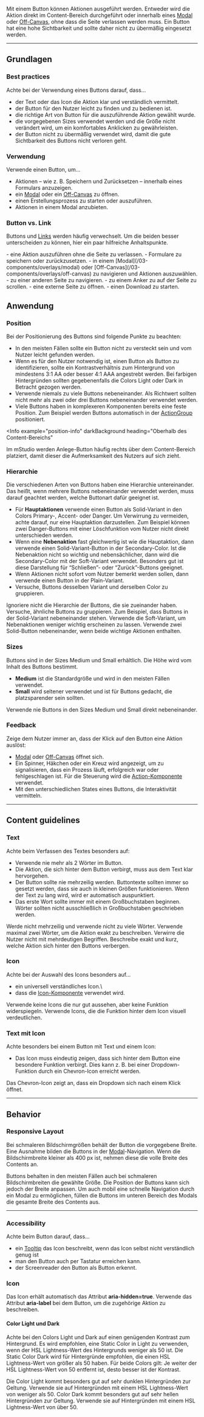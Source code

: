Mit einem Button können Aktionen ausgeführt werden. Entweder wird die Aktion
direkt im Content-Bereich durchgeführt oder innerhalb eines
[Modal](/03-components/overlays/modal) oder
[Off-Canvas](/03-components/overlays/off-canvas), ohne dass die Seite verlassen
werden muss. Ein Button hat eine hohe Sichtbarkeit und sollte daher nicht zu
übermäßig eingesetzt werden.

---

## Grundlagen

### Best practices

Achte bei der Verwendung eines Buttons darauf, dass...

- der Text oder das Icon die Aktion klar und verständlich vermittelt.
- der Button für den Nutzer leicht zu finden und zu bedienen ist.
- die richtige Art von Button für die auszuführende Aktion gewählt wurde.
- die vorgegebenen Sizes verwendet werden und die Größe nicht verändert wird, um
  ein komfortables Anklicken zu gewährleisten.
- der Button nicht zu übermäßig verwendet wird, damit die gute Sichtbarkeit des
  Buttons nicht verloren geht.

### Verwendung

Verwende einen Button, um...

- Aktionen – wie z. B. Speichern und Zurücksetzen – innerhalb eines Formulars
  anzuzeigen.
- ein [Modal](/03-components/overlays/modal) oder ein
  [Off-Canvas](/03-components/overlays/off-canvas) zu öffnen.
- einen Erstellungsprozess zu starten oder auszuführen.
- Aktionen in einem Modal anzubieten.

### Button vs. Link

Buttons und [Links](/03-components/navigation/link) werden häufig verwechselt.
Um die beiden besser unterscheiden zu können, hier ein paar hilfreiche
Anhaltspunkte.

<DoAndDont>
<Info heading="Verwende Buttons, um z. B. ...">
- eine Aktion auszuführen ohne die Seite zu verlassen.
- Formulare zu speichern oder zurückzusetzen.
- in einem [Modal](/03-components/overlays/modal) oder [Off-Canvas](/03-components/overlays/off-canvas) zu navigieren und Aktionen auszuwählen.

</Info>

<Info heading="Verwende Links, um z. B. ...">
- zu einer anderen Seite zu navigieren.
- zu einem Anker zu auf der Seite zu scrollen.
- eine externe Seite zu öffnen.
- einen Download zu starten.

</Info>
</DoAndDont>

## Anwendung

### Position

Bei der Positionierung des Buttons sind folgende Punkte zu beachten:

- In den meisten Fällen sollte ein Button nicht zu versteckt sein und vom Nutzer
  leicht gefunden werden.
- Wenn es für den Nutzer notwendig ist, einen Button als Button zu
  identifizieren, sollte ein Kontrastverhältnis zum Hintergrund von mindestens
  3:1 AA oder besser 4:1 AAA angestrebt werden. Bei farbigen Hintergründen
  sollten gegebenenfalls die Colors Light oder Dark in Betracht gezogen werden.
- Verwende niemals zu viele Buttons nebeneinander. Als Richtwert sollten nicht
  mehr als zwei oder drei Buttons nebeneinander verwendet werden.
- Viele Buttons haben in komplexeren Komponenten bereits eine feste Position.
  Zum Beispiel werden Buttons automatisch in der
  [ActionGroup](/03-components/actions/action-group) positioniert.

<Info
  example="position-info"
  darkBackground
  heading="Oberhalb des Content-Bereichs"
>
  Im mStudio werden Anlege-Button häufig rechts über dem Content-Bereich
  platziert, damit dieser die Aufmerksamkeit des Nutzers auf sich zieht.
</Info>

### Hierarchie

Die verschiedenen Arten von Buttons haben eine Hierarchie untereinander. Das
heißt, wenn mehrere Buttons nebeneinander verwendet werden, muss darauf geachtet
werden, welche Buttonart dafür geeignet ist.

- Für **Hauptaktionen** verwende einen Button als Solid-Variant in den Colors
  Primary-, Accent- oder Danger. Um Verwirrung zu vermeiden, achte darauf, nur
  eine Hauptaktion darzustellen. Zum Beispiel können zwei Danger-Buttons mit
  einer Löschfunktion vom Nutzer nicht direkt unterschieden werden.
- Wenn eine **Nebenaktion** fast gleichwertig ist wie die Hauptaktion, dann
  verwende einen Solid-Variant-Button in der Secondary-Color. Ist die
  Nebenaktion nicht so wichtig und nebensächlicher, dann wird die
  Secondary-Color mit der Soft-Variant verwendet. Besonders gut ist diese
  Darstellung für “Schließen”- oder “Zurück”-Buttons geeignet.
- Wenn Aktionen nicht sofort vom Nutzer bemerkt werden sollen, dann verwende
  einen Button in der Plain-Variant.
- Versuche, Buttons desselben Variant und derselben Color zu gruppieren.

<DoAndDont>
  <Dont example="hierarchy-order-dont">
    Ignoriere nicht die Hierarchie der Buttons, die sie zueinander haben.
  </Dont>
  <Do example="hierarchy-order-do">
    Versuche, ähnliche Buttons zu gruppieren. Zum Beispiel, dass Buttons in der
    Solid-Variant nebeneinander stehen.
  </Do>
</DoAndDont>
<DoAndDont>
  <Do example="hierarchy-soft-do">
    Verwende die Soft-Variant, um Nebenaktionen weniger wichtig erscheinen zu
    lassen.
  </Do>
  <Do example="hierarchy-solid-do">
    Verwende zwei Solid-Button nebeneinander, wenn beide wichtige Aktionen
    enthalten.
  </Do>
</DoAndDont>

### Sizes

Buttons sind in der Sizes Medium und Small erhältlich. Die Höhe wird vom Inhalt
des Buttons bestimmt.

- **Medium** ist die Standardgröße und wird in den meisten Fällen verwendet.
- **Small** wird seltener verwendet und ist für Buttons gedacht, die
  platzsparender sein sollten.

<Dont example="sizes-dont">
  Verwende nie Buttons in den Sizes Medium und Small direkt nebeneinander.
</Dont>

### Feedback

Zeige dem Nutzer immer an, dass der Klick auf den Button eine Aktion auslöst:

- [Modal](/03-components/overlays/modal) oder
  [Off-Canvas](/03-components/overlays/off-canvas) öffnet sich.
- Ein Spinner, Häkchen oder ein Kreuz wird angezeigt, um zu signalisieren, dass
  ein Prozess läuft, erfolgreich war oder fehlgeschlagen ist. Für die Steuerung
  wird die [Action-Komponente](/03-components/actions/action) verwendet.
- Mit den unterschiedlichen States eines Buttons, die Interaktivität vermitteln.

---

## Content guidelines

### Text

Achte beim Verfassen des Textes besonders auf:

- Verwende nie mehr als 2 Wörter im Button.
- Die Aktion, die sich hinter dem Button verbirgt, muss aus dem Text klar
  hervorgehen.
- Der Button sollte nie mehrzeilig werden. Buttontexte sollten immer so gesetzt
  werden, dass sie auch in kleinen Größen funktionieren. Wenn der Text zu lang
  wird, wird er automatisch auspunktiert.
- Das erste Wort sollte immer mit einem Großbuchstaben beginnen. Wörter sollten
  nicht ausschließlich in Großbuchstaben geschrieben werden.

<DoAndDont>
  <Dont example="text-length-dont">
    Werde nicht mehrzeilig und verwende nicht zu viele Wörter.
  </Dont>
  <Do example="text-length-do">
    Verwende maximal zwei Wörter, um die Aktion exakt zu beschreiben.
  </Do>
</DoAndDont>

<DoAndDont>
  <Dont example="text-clarity-dont" zoom={0.7} darkBackground>
    Verwirre die Nutzer nicht mit mehrdeutigen Begriffen.
  </Dont>
  <Do example="text-clarity-do" zoom={0.7} darkBackground>
    Beschreibe exakt und kurz, welche Aktion sich hinter den Buttons verbergen.
  </Do>
</DoAndDont>

### Icon

Achte bei der Auswahl des Icons besonders auf...

- ein universell verständliches Icon.\
- dass die [Icon-Komponente](/03-components/content/icon) verwendet wird.

<DoAndDont>
  <Dont example="icon-clarity-dont">
    Verwende keine Icons die nur gut aussehen, aber keine Funktion
    widerspiegeln.
  </Dont>
  <Do example="icon-clarity-do">
    Verwende Icons, die die Funktion hinter dem Icon visuell verdeutlichen.
  </Do>
</DoAndDont>

### Text mit Icon

Achte besonders bei einem Button mit Text und einem Icon:

- Das Icon muss eindeutig zeigen, dass sich hinter dem Button eine besondere
  Funktion verbirgt. Dies kann z. B. bei einer Dropdown-Funktion durch ein
  Chevron-Icon erreicht werden.

<Do example="icon-context-menu-do">
  Das Chevron-Icon zeigt an, dass ein Dropdown sich nach einem Klick öffnet.
</Do>

---

## Behavior

### Responsive Layout

Bei schmaleren Bildschirmgrößen behält der Button die vorgegebene Breite. Eine
Ausnahme bilden die Buttons in der
[Modal](/03-components/overlays/modal)-Navigation. Wenn die Bildschirmbreite
kleiner als 400 px ist, nehmen diese die volle Breite des Contents an.

<DoAndDont>
  <Do
    example="mobile-width-group-do"
    mobile
    heading="Mobile Text- und Icon-Buttons"
  >
    Buttons behalten in den meisten Fällen auch bei schmaleren Bildschirmbreiten
    die gewählte Größe. Die Position der Buttons kann sich jedoch der Breite
    anpassen.
  </Do>
  <Do
    example="mobile-width-standard-do"
    mobile
    darkBackground
    heading="Mobile Modal-Buttons"
  >
    Um auch mobil eine schnelle Navigation durch ein Modal zu ermöglichen,
    füllen die Buttons im unteren Bereich des Modals die gesamte Breite des
    Contents aus.
  </Do>
</DoAndDont>

---

### Accessibility

Achte beim Button darauf, dass...

- ein [Tooltip](/03-components/overlays/tooltip) das Icon beschreibt, wenn das
  Icon selbst nicht verständlich genug ist
- man den Button auch per Tastatur erreichen kann.
- der Screenreader den Button als Button erkennt.

### Icon

Das Icon erhält automatisch das Attribut **aria-hidden=true**. Verwende das
Attribut **aria-label** bei dem Button, um die zugehörige Aktion zu beschreiben.

#### Color Light und Dark

Achte bei den Colors Light und Dark auf einen genügenden Kontrast zum
Hintergrund. Es wird empfohlen, eine Static Color in Light zu verwenden, wenn
der HSL Lightness-Wert des Hintergrunds weniger als 50 ist. Die Static Color
Dark wird für Hintergründe empfohlen, die einen HSL Lightness-Wert von größer
als 50 haben. Für beide Colors gilt: Je weiter der HSL Lightness-Wert von 50
entfernt ist, desto besser ist der Kontrast.

<DoAndDont>

<Do example="light" darkBackground>
  Die Color Light kommt besonders gut auf sehr dunklen Hintergründen zur
  Geltung. Verwende sie auf Hintergründen mit einem HSL Lightness-Wert von
  weniger als 50.
</Do>

  <Do example="dark" lightBackground>
    Color Dark kommt besonders gut auf sehr hellen Hintergründen zur Geltung. Verwende sie auf Hintergründen mit einem HSL Lightness-Wert von über 50.
  </Do>
</DoAndDont>
